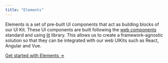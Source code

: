 ```yaml
---
title: "Elements"
---
```


Elements is a set of pre-built UI components that act as building blocks of our UI Kit. These UI components are built following the [web components](https://developer.mozilla.org/en-US/docs/Web/API/Web_components) standard and using [lit](https://lit.dev/) library. This allows us to create a framework-agnostic solution so that they can be integrated with our web UIKits such as React, Angular and Vue.

[Get started with Elements ->](/docs/web-elements/avatar)
